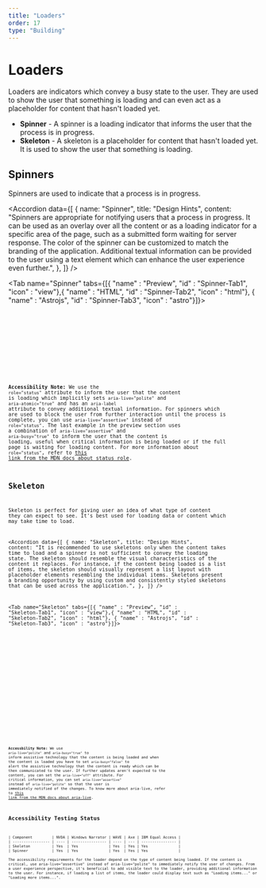 ```yaml
---
title: "Loaders"
order: 17
type: "Building"
---
```




# Loaders

Loaders are indicators which convey a busy state to the user. They are used to show the user that something is loading and can even act as a placeholder for content that hasn't loaded yet.

- **Spinner** - A spinner is a loading indicator that informs the user that the process is in progress.
- **Skeleton** - A skeleton is a placeholder for content that hasn't loaded yet. It is used to show the user that something is loading.

## Spinners

Spinners are used to indicate that a process is in progress.

<Accordion
  data={[
    {
      name: "Spinner",
      title: "Design Hints",
      content: "Spinners are appropriate for notifying users that a process in progress. It can be used as an overlay over all the content or as a loading indicator for a specific area of the page, such as a submitted form waiting for server response. The color of the spinner can be customized to match the branding of the application. Additional textual information can be provided to the user using a text element which can enhance the user experience even further.",
    },
  ]}
/>

<Tab name="Spinner" tabs={[{ "name" : "Preview", "id" : "Spinner-Tab1", "icon" : "view"},{ "name" : "HTML", "id" : "Spinner-Tab2", "icon" : "html"}, { "name" : "Astrojs", "id" : "Spinner-Tab3", "icon" : "astro"}]}>

<section id ="Spinner-Tab1-panel" role="tabpanel" data-role="tabpanel" aria-labelledby="Spinner-Tab1">
<div class="flex p-6 justify-center w-full">
<Spinner />
</div>

</section>

<section id ="Spinner-Tab2-panel" role="tabpanel" data-role="tabpanel" aria-labelledby="Spinner-Tab2" class="hidden">

<Code
  code={SpinnerCode}
  lang="html"
  wrap="true"
  data-pagefind-ignore
/>

</section>

<section id ="Spinner-Tab3-panel" role="tabpanel" data-role="tabpanel" aria-labelledby="Spinner-Tab3" class="hidden">

<Code
  code={SpinnerCodeAstro}
  lang="astro"
  title="Spinner.astro"
  wrap="true"
  data-pagefind-ignore
/>

</section>

</Tab>

**Accessibility Note:** We use the `role="status"` attribute to inform the user that the content is loading which implicitly sets `aria-live="polite"` and `aria-atomic="true"` and has an `aria-label` attribute to convey additional textual information. For spinners which are used to block the user from further interaction until the process is complete, you can use `aria-live="assertive"` instead of `role="status"`. The last example in the preview section uses a combination of `aria-live="assertive"` and `aria-busy="true"` to inform the user that the content is loading, useful when critical information is being loaded or if the full page is waiting for loading content. For more information about `role="status"`, refer to [this link from the MDN docs about status role](https://developer.mozilla.org/en-US/docs/Web/Accessibility/ARIA/Roles/status_role).  

## Skeleton

Skeleton is perfect for giving user an idea of what type of content they can expect to see. It's best used for loading data or content which may take time to load.

<Accordion
  data={[
    {
      name: "Skeleton",
      title: "Design Hints",
      content:
        "It is recommended to use skeletons only when the content takes time to load and a spinner is not sufficient to convey the loading state. The skeleton should resemble the visual characteristics of the content it replaces. For instance, if the content being loaded is a list of items, the skeleton should visually represent a list layout with placeholder elements resembling the individual items. Skeletons present a branding opportunity by using custom and consistently styled skeletons that can be used across the application.",
    },
  ]}
/>

<Tab name="Skeleton" tabs={[{ "name" : "Preview", "id" : "Skeleton-Tab1", "icon" : "view"},{ "name" : "HTML", "id" : "Skeleton-Tab2", "icon" : "html"}, { "name" : "Astrojs", "id" : "Skeleton-Tab3", "icon" : "astro"}]}>

<section id ="Skeleton-Tab1-panel" role="tabpanel" data-role="tabpanel" aria-labelledby="Skeleton-Tab1">
<div class="grid p-6">
<Skeleton />
</div>

</section>

<section id ="Skeleton-Tab2-panel" role="tabpanel" data-role="tabpanel" aria-labelledby="Skeleton-Tab2" class="hidden">

<Code
  code={SkeletonCode}
  lang="html"
  title="SkeletonVariants.html"
  wrap="true"
  data-pagefind-ignore
/>

</section>

<section id ="Skeleton-Tab3-panel" role="tabpanel" data-role="tabpanel" aria-labelledby="Skeleton-Tab3" class="hidden">

<Code
  code={SkeletonCodeAstro}
  lang="astro"
  title="SkeletonVariants.astro"
  wrap="true"
  data-pagefind-ignore
/>

</section>

</Tab>

**Accessbility Note:** We use `aria-live="polite"` and `aria-busy="true"` to inform assistive technology that the content is being loaded and when the content is loaded you have to set `aria-busy="false"` to alert the assistive technology that the content is ready which can be then communicated to the user. If further updates aren't expected to the content, you can set the `aria-live="off"` attribute. For critical information, you can set `aria-live="assertive"` instead of `aria-live="polite"` so that the user is immediately notified of the changes. To know more about aria-live, refer to [this link from the MDN docs about aria-live](https://developer.mozilla.org/en-US/docs/Web/Accessibility/ARIA/ARIA_Live_Regions).


## Accessibility Testing Status
<TableWrapper>
| Component         | NVDA | Windows Narrator | WAVE | Axe | IBM Equal Access |
| ----------------- | ---- | ---------------- | ---- | --- | ---------------- |
| Skeleton          | Yes  | Yes              | Yes  | Yes | Yes              |
| Spinner           | Yes  | Yes              | Yes  | Yes | Yes              |
</TableWrapper>
The accessibility requirements for the loader depend on the type of content being loaded. If the content is critical, use aria-live="assertive" instead of aria-live="polite" to immediately notify the user of changes. From a user experience perspective, it's beneficial to add visible text to the loader, providing additional information to the user. For instance, if loading a list of items, the loader could display text such as "Loading items..." or "Loading more items...".
